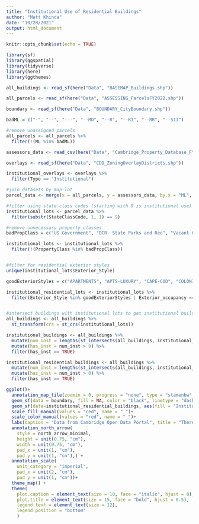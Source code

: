 ```yaml
---
title: "Institutional Use of Residential Buildings"
author: "Matt Khinda"
date: "10/28/2021"
output: html_document
---
```


```r
knitr::opts_chunk$set(echo = TRUE)
```


```r
library(sf)
library(ggspatial)
library(tidyverse)
library(here)
library(ggthemes)
```

```r
all_buildings <- read_sf(here("Data", "BASEMAP_Buildings.shp"))

all_parcels <- read_sf(here("Data", "ASSESSING_ParcelsFY2022.shp"))

boundary <- read_sf(here("Data", "BOUNDARY_CityBoundary.shp"))

badML = c("-", "--", "---", "--MD", "--R", "--R1", "--RR", "--S11")

#remove unassigned parcels
all_parcels <- all_parcels %>%
  filter(!(ML %in% badML))

assessors_data <- read_csv(here("Data", "Cambridge_Property_Database_FY2021.csv"))

overlays <- read_sf(here("Data", "CDD_ZoningOverlayDistricts.shp"))

institutional_overlays <- overlays %>%
  filter(Type == "Institutional")

#join datasets by map-lot
parcel_data <- merge(x = all_parcels, y = assessors_data, by.x = "ML", by.y = "Map/Lot")
```

```r
#filter using state class codes (starting with 9 is institutional use)
institutional_lots <- parcel_data %>%
  filter(substr(StateClassCode, 1, 1) == 9)

#remove unnecessary property classes
badPropClass = c("US Government", "DCR- State Parks and Rec", "Vacant City", "Vacant Local Education", "Improved City", "Vacant, Tax Title", "Vacant (Private Ed)", "Housing, Other", "Housing Authority", "Other Open Space", "Transportation Authority", "Utility Authority", "Vacnt Transport Authorit", "Vacant Utility Authority", "Improved Public Safety", "Imprvd County Admin", "121 Corporation", "Cemeteries")

institutional_lots <- institutional_lots %>%
  filter(!(PropertyClass %in% badPropClass))


#filter for residential exterior styles
unique(institutional_lots$Exterior_Style)

goodExteriorStyles = c("APARTMENTS", "APTS-LUXURY", "CAPE-COD", "COLONIAL", "DECKER", "DUPLEX", "MULT-RESDNCE", "VICTORIAN")

institutional_residential_lots <- institutional_lots %>%
  filter(Exterior_Style %in% goodExteriorStyles | Exterior_occupancy == "SNGL-FAM-RES")


#intersect buildings with institutional lots to get institutional buildings
all_buildings <- all_buildings %>%
  st_transform(crs = st_crs(institutional_lots))

institutional_buildings <- all_buildings %>%
  mutate(num_inst = lengths(st_intersects(all_buildings, institutional_lots))) %>%
  mutate(has_inst = num_inst > 0) %>%
  filter(has_inst == TRUE)

institutional_residential_buildings <- all_buildings %>%
  mutate(num_inst = lengths(st_intersects(all_buildings, institutional_residential_lots))) %>%
  mutate(has_inst = num_inst > 0) %>%
  filter(has_inst == TRUE)


```

```r
ggplot()+
  annotation_map_tile(zoomin = 0, progress = "none", type = "stamenbw", alpha = 0.2)+
  geom_sf(data = boundary, fill = NA, color = "black", linetype = "dashed") + 
  geom_sf(data=institutional_residential_buildings, aes(fill = "Institutionally-Owned Residential Buildings", color = "Institutionally-Owned Residential Buildings"), size = .2) + 
  scale_fill_manual(values = "red", name = " ")+
  scale_color_manual(values = "red", name = " ")+
  labs(caption = "Data from Cambridge Open Data Portal", title = "There are 159 Institutionally-Owned Residential Buildings in Cambridge, MA") + 
  annotation_north_arrow(
    style = north_arrow_minimal, 
    height = unit(0.75, "cm"), 
    width = unit(0.75, "cm"), 
    pad_x = unit(1, "cm"), 
    pad_y = unit(1, "cm"),) +
  annotation_scale(
    unit_category = "imperial",
    pad_x = unit(2, "cm"), 
    pad_y = unit(1, "cm"))+
  theme_map() + 
  theme(
    plot.caption = element_text(size = 10, face = "italic", hjust = 0),
    plot.title = element_text(size = 15, face = "bold", hjust = 0.5),
    legend.text = element_text(size = 12),
    legend.position = "bottom"
    )

```


